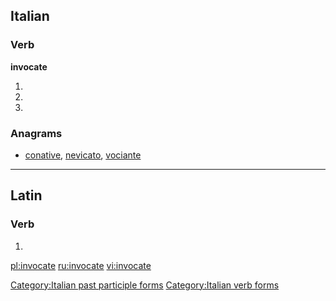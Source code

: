 ==Italian==

===Verb===
'''invocate'''

# {{form of|[[second-person|Second-person]] [[plural]] [[present tense]]|invocare|lang=Italian}}
# {{form of|Second-person plural [[imperative]]|invocare|lang=Italian}}
# {{form of|[[feminine|Feminine]] plural|invocato}}

===Anagrams===
* [[conative#Italian|conative]], [[nevicato#Italian|nevicato]], [[vociante#Italian|vociante]]

[[Category:Italian past participle forms]]
[[Category:Italian verb forms]]

----

==Latin==

===Verb===
{{la-verb-form|invocāte}}

# {{conjugation of|invoco|invocō|2|p|pres|act|imp|lang=la}}
{{count page|[[Wiktionary:Page count]]}}

[[pl:invocate]]
[[ru:invocate]]
[[vi:invocate]]